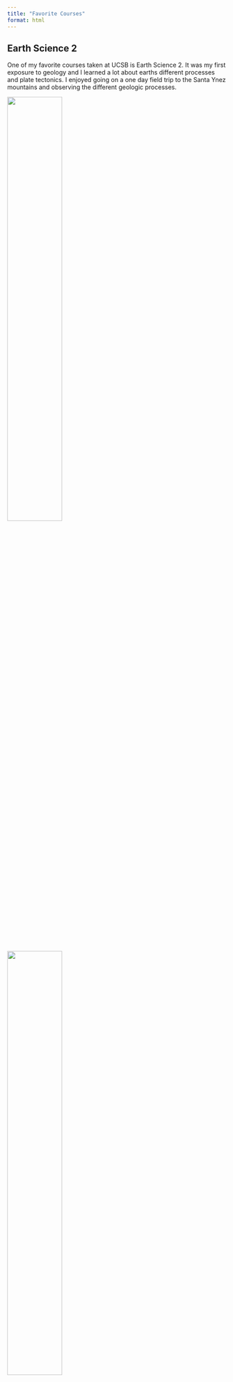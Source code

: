 ```yaml
---
title: "Favorite Courses"
format: html
---
```


## Earth Science 2

One of my favorite courses taken at UCSB is Earth Science 2. It was my first exposure to geology and I learned a lot about earths different processes and plate tectonics. I enjoyed going on a one day field trip to the Santa Ynez mountains and observing the different geologic processes.

:::{.column-screen}
::: {.grid}
::: {.g-col-4}
![](media/Santa_Ynez_1.jpeg){width=50% height=50%}
:::
::: {.g-col-4}
![](media/Santa_Ynez_2.jpeg){width=50% height=50%}
:::
::: {.g-col-4}
![](media/Santa_Ynez_3.jpeg){width=50% height=50%}
:::
:::
:::

## 
